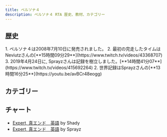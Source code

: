 ```yaml
---
title: ペルソナ４
description: ペルソナ４ RTA 歴史、教材、カテゴリー
---
```



<DocsHero 
    content="ペルソナ４はペルソナシリーズの第４作目。"
    srcUrl={cover}
    alt="Persona 4 Cover"
/>

<LinkCard title="ランキング" href="https://www.speedrun.com/ja-JP/p4" description="投稿されたRTA動画を観るようにSpeedrun.comへ"/>

## 歴史
 <Steps>
    1. ペルソナ４は2008年7月10日に発売されました。
    2. 最初の完走したタイムはNeviutzさんの[**15時間09分29**](https://www.twitch.tv/videos/43368707)
    3. 2019年4月24日に, Sprayzさんは記録を樹立しました。[**14時間41分07**](https://www.twitch.tv/videos/415692264)
    2. 世界記録はSprayzさんの[**13時間16分25**](https://youtu.be/avBCr48eogg)
</Steps>

## カテゴリー
<CardGrid>
    <Card title="Expert, 真エンド"></Card>
</CardGrid>

## チャート
- [Expert, 真エンド　英語](https://docs.google.com/document/d/18ULmImSVTp8NDwaEm9lO3QQ6T5_aLslrzA97fij-XHw/edit#heading=h.3lkc333vv68i) by Shady
- [Expert, 真エンド　英語](https://docs.google.com/document/d/1K0PUYqLvzyIfm-7FIw62MAV3ojPj1rnhGLrhRyGjjok/edit) by Sprayz